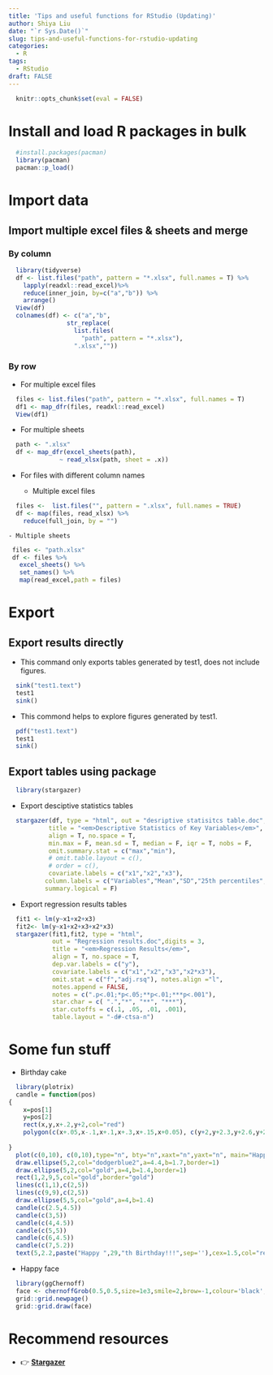 ```yaml
---
title: 'Tips and useful functions for RStudio (Updating)'
author: Shiya Liu
date: "`r Sys.Date()`"
slug: tips-and-useful-functions-for-rstudio-updating
categories:
  - R
tags:
  - RStudio
draft: FALSE
---
```


```r
  knitr::opts_chunk$set(eval = FALSE)
```

# Install and load R packages in bulk

```r
  #install.packages(pacman)
  library(pacman)
  pacman::p_load()
```

# Import data

## Import multiple excel files & sheets and merge

### By column

```r
  library(tidyverse)
  df <- list.files("path", pattern = "*.xlsx", full.names = T) %>%
    lapply(readxl::read_excel)%>%
    reduce(inner_join, by=c("a","b")) %>%
    arrange()
  View(df)
  colnames(df) <- c("a","b",
                str_replace(
                  list.files(
                    "path", pattern = "*.xlsx"),
                  ".xlsx",""))

```

### By row

-   For multiple excel files

```r
  files <- list.files("path", pattern = "*.xlsx", full.names = T)
  df1 <- map_dfr(files, readxl::read_excel)
  View(df1)
```

-   For multiple sheets

```r
  path <- ".xlsx"
  df <- map_dfr(excel_sheets(path),
              ~ read_xlsx(path, sheet = .x))
```

-   For files with different column names

    - Multiple excel files

```r
  files <-  list.files("", pattern = ".xlsx", full.names = TRUE)
  df <- map(files, read_xlsx) %>%
    reduce(full_join, by = "")

```

    - Multiple sheets

```r
 files <- "path.xlsx"
 df <- files %>%
   excel_sheets() %>%
   set_names() %>%
   map(read_excel,path = files)
```

# Export

## Export results directly

-   This command only exports tables generated by test1, does not include figures.

```r
  sink("test1.text")
  test1
  sink()
```

-   This commond helps to explore figures generated by test1.

```r
  pdf("test1.text") 
  test1
  sink() 
```

## Export tables using package

```r
  library(stargazer)
```

-   Export desciptive statistics tables\

```r
  stargazer(df, type = "html", out = "desriptive statisitcs table.doc", digits = 2,  
           title = "<em>Descriptive Statistics of Key Variables</em>",  
           align = T, no.space = T,  
           min.max = F, mean.sd = T, median = F, iqr = T, nobs = F,   
           omit.summary.stat = c("max","min"),  
           # omit.table.layout = c(),  
           # order = c(),  
           covariate.labels = c("x1","x2","x3"),  
          column.labels = c("Variables","Mean","SD","25th percentiles","75 Percentiles"),  
          summary.logical = F)
```

-   Export regression results tables

```r
  fit1 <- lm(y~x1+x2+x3)  
  fit2<- lm(y~x1+x2+x3+x2*x3)  
  stargazer(fit1,fit2, type = "html", 
            out = "Regression results.doc",digits = 3,  
            title = "<em>Regression Results</em>",  
            align = T, no.space = T,  
            dep.var.labels = c("y"),  
            covariate.labels = c("x1","x2","x3","x2*x3"),  
            omit.stat = c("f","adj.rsq"), notes.align ="l",  
            notes.append = FALSE,  
            notes = c(".p<.01;*p<.05;**p<.01;***p<.001"),  
            star.char = c( ".","*", "**", "***"),  
            star.cutoffs = c(.1, .05, .01, .001),  
            table.layout = "-d#-ctsa-n")
```

# Some fun stuff

-   Birthday cake

```r
  library(plotrix)  
  candle = function(pos)  
{  
    x=pos[1]  
    y=pos[2]  
    rect(x,y,x+.2,y+2,col="red")  
    polygon(c(x+.05,x-.1,x+.1,x+.3,x+.15,x+0.05), c(y+2,y+2.3,y+2.6,y+2.3,y+2,y+2),col="#EECF08")  
  
}
  plot(c(0,10), c(0,10),type="n", bty="n",xaxt="n",yaxt="n", main="Happy birthday", xlab="",ylab="")  
  draw.ellipse(5,2,col="dodgerblue2",a=4.4,b=1.7,border=1)  
  draw.ellipse(5,2,col="gold",a=4,b=1.4,border=1)  
  rect(1,2,9,5,col="gold",border="gold")  
  lines(c(1,1),c(2,5))  
  lines(c(9,9),c(2,5))  
  draw.ellipse(5,5,col="gold",a=4,b=1.4)  
  candle(c(2.5,4.5))  
  candle(c(3,5))  
  candle(c(4,4.5))  
  candle(c(5,5))  
  candle(c(6,4.5))  
  candle(c(7,5.2))  
  text(5,2.2,paste("Happy ",29,"th Birthday!!!",sep=''),cex=1.5,col="red") 
```

-   Happy face

```r
  library(ggChernoff)  
  face <- chernoffGrob(0.5,0.5,size=1e3,smile=2,brow=-1,colour='black',fill='yellow',nose=TRUE)  
  grid::grid.newpage()  
  grid::grid.draw(face)
```

# Recommend resources

-   👉 [**Stargazer**](https://cran.r-project.org/web/packages/stargazer/stargazer.pdf)

